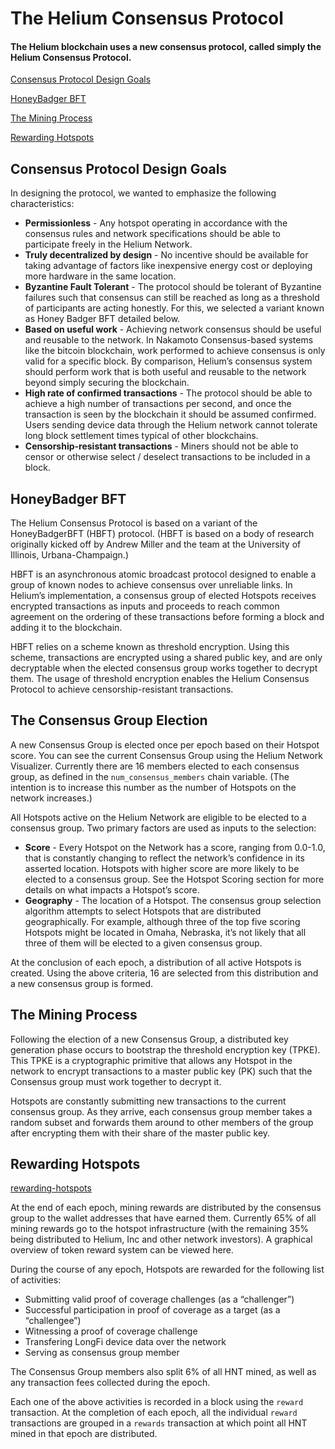 # The Helium Consensus Protocol

#### The Helium blockchain uses a new consensus protocol, called simply the Helium Consensus Protocol. 

[Consensus Protocol Design Goals](#consensus-protocol-design-goals)

[HoneyBadger BFT](#honeybadger-bft)

[The Mining Process](#the-mining-process)

[Rewarding Hotspots](#rewarding-hotspots)


## Consensus Protocol Design Goals 
[consensus-protocol-design-goals]: #consensus-protocol-design-goals

In designing the protocol, we wanted to emphasize the following characteristics:
* **Permissionless** - Any hotspot operating in accordance with the consensus rules and network specifications should be able to participate freely in the Helium Network. 
* **Truly decentralized by design** - No incentive should be available for taking advantage of factors like inexpensive energy cost or deploying more hardware in the same location. 
* **Byzantine Fault Tolerant** - The protocol should be tolerant of Byzantine failures such that consensus can still be reached as long as a threshold of participants are acting honestly. For this, we selected a variant known as Honey Badger BFT detailed below. 
* **Based on useful work** - Achieving network consensus should be useful and reusable to the network. In Nakamoto Consensus-based systems like the bitcoin blockchain, work performed to achieve consensus is only valid for a specific block. By comparison, Helium’s consensus system should perform work that is both useful and reusable to the network beyond simply securing the blockchain. 
* **High rate of confirmed transactions** - The protocol should be able to achieve a high number of transactions per second, and once the transaction is seen by the blockchain it should be assumed confirmed. Users sending device data through the Helium network cannot tolerate long block settlement times typical of other blockchains. 
* **Censorship-resistant transactions** - Miners should not be able to censor or otherwise select / deselect transactions to be included in a block. 

## HoneyBadger BFT
[honeybadger-bft]: #honeybadger-bft

The Helium Consensus Protocol is based on a variant of the HoneyBadgerBFT (HBFT) protocol. (HBFT is based on a body of research originally kicked off by Andrew Miller and the team at the University of Illinois, Urbana-Champaign.) 

HBFT is an asynchronous atomic broadcast protocol designed to enable a group of known nodes to achieve consensus over unreliable links. In Helium’s implementation, a consensus group of elected Hotspots receives encrypted transactions as inputs and proceeds to reach common agreement on the ordering of these transactions before forming a block and adding it to the blockchain. 

HBFT relies on a scheme known as threshold encryption. Using this scheme, transactions are encrypted using a shared public key, and are only decryptable when the elected consensus group works together to decrypt them. The usage of threshold encryption enables the Helium Consensus Protocol to achieve censorship-resistant transactions.

## The Consensus Group Election
A new Consensus Group is elected once per epoch based on their Hotspot score. You can see the current Consensus Group using the Helium Network Visualizer. Currently there are 16 members elected to each consensus group, as defined in the ```num_consensus_members``` chain variable. (The intention is to increase this number as the number of Hotspots on the network increases.)  

All Hotspots active on the Helium Network are eligible to be elected to a consensus group. Two primary factors are used as inputs to the selection:

* **Score** - Every Hotspot on the Network has a score, ranging from 0.0-1.0, that is constantly changing to reflect the network’s confidence in its asserted location. Hotspots with higher score are more likely to be elected to a consensus group. See the Hotspot Scoring section for more details on what impacts a Hotspot’s score.
* **Geography** - The location of a Hotspot. The consensus group selection algorithm attempts to select Hotspots that are distributed geographically. For example, although three of the top five scoring Hotspots might be located in Omaha, Nebraska, it’s not likely that all three of them will be elected to a given consensus group. 

At the conclusion of each epoch, a distribution of all active Hotspots is created. Using the above criteria, 16 are selected from this distribution and a new consensus group is formed. 

## The Mining Process 
[the-mining-process]: #the-mining-process


Following the election of a new Consensus Group, a distributed key generation phase occurs to bootstrap the threshold encryption key (TPKE). This TPKE is a cryptographic primitive that allows any Hotspot in the network to encrypt transactions to a master public key (PK) such that the Consensus group must work together to decrypt it.

Hotspots are constantly submitting new transactions to the current consensus group. As they arrive, each consensus group member takes a random subset and forwards them around to other members of the group after encrypting them with their share of the master public key. 
 
 
## Rewarding Hotspots 
[rewarding-hotspots](#rewarding-hotspots)

At the end of each epoch, mining rewards are distributed by the consensus group to the wallet addresses that have earned them. Currently 65% of all mining rewards go to the hotspot infrastructure (with the remaining 35% being distributed to Helium, Inc and other network investors). A graphical overview of token reward system can be viewed here.
 
During the course of any epoch, Hotspots are rewarded for the following list of activities:

* Submitting valid proof of coverage challenges (as a “challenger”)
* Successful participation in proof of coverage as a target (as a “challengee”) 
* Witnessing a proof of coverage challenge
* Transfering LongFi device data over the network 
* Serving as consensus group member

The Consensus Group members also split 6% of all HNT mined, as well as any transaction fees collected during the epoch. 

Each one of the above activities is recorded in a block using the `reward` transaction. At the completion of each epoch, all the individual `reward` transactions are grouped in a `rewards` transaction at which point all HNT mined in that epoch are distributed. 
